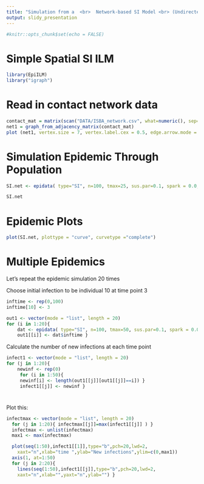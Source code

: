 ```yaml
---
title: "Simulation from a  <br>  Network-based SI Model <br> (Undirected and Unweighted)"
output: slidy_presentation
---
```


```r
#knitr::opts_chunk$set(echo = FALSE)
```


# Simple Spatial SI ILM

```r
library(EpiILM)
library("igraph")
```




# Read in contact network data

```r
contact_mat = matrix(scan("DATA/ISBA_network.csv", what=numeric(), sep=","), nrow=100)
net1 = graph_from_adjacency_matrix(contact_mat)
plot (net1, vertex.size = 7, vertex.label.cex = 0.5, edge.arrow.mode = "-")
```



# Simulation Epidemic Through Population

```r
SI.net <- epidata( type="SI", n=100, tmax=25, sus.par=0.1, spark = 0.0, contact=contact_mat)
```


```r
SI.net
```



# Epidemic Plots 


```r
plot(SI.net, plottype = "curve", curvetype ="complete")
```






# Multiple Epidemics

Let’s repeat the epidemic simulation 20 times 

Choose initial infection to be individual 10 at time point 3

```r
inftime <- rep(0,100)
inftime[10] <- 3

out1 <- vector(mode = "list", length = 20)
for (i in 1:20){
    dat <- epidata( type="SI", n=100, tmax=50, sus.par=0.1, spark = 0.0, contact=contact_mat)
    out1[[i]] <- dat$inftime }
```




Calculate the number of new infections at each time point
```r
infect1 <- vector(mode = "list", length = 20)
for (j in 1:20){
    newinf <- rep(0)
     for (i in 1:50){
     newinf[i] <- length(out1[[j]][out1[[j]]==i]) }
     infect1[[j]] <- newinf }
```

#

Plot this:

```r
infectmax <- vector(mode = "list", length = 20)
  for (j in 1:20){ infectmax[[j]]=max(infect1[[j]] ) }
  infectmax <- unlist(infectmax)
  max1 <- max(infectmax)

  plot(seq(1:50),infect1[[1]],type="b",pch=20,lwd=2,
    xaxt="n",xlab="time ",ylab="New infections",ylim=c(0,max1))
  axis(1, at=1:50)
  for (j in 2:20){
    lines(seq(1:50),infect1[[j]],type="b",pch=20,lwd=2,
    xaxt="n",xlab="",yaxt="n",ylab="") }
  
```
  

